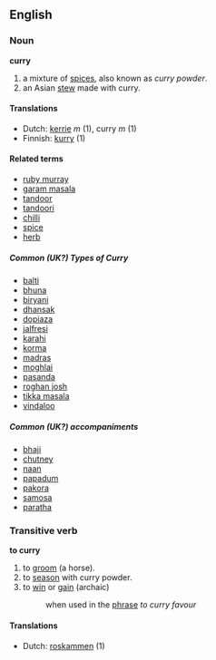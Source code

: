 ==English==
===Noun===
'''curry'''

# a mixture of [[spice]]s, also known as ''curry powder''.
# an Asian [[stew]] made with curry.

====Translations====
*Dutch: [[kerrie]] ''m'' (1), curry ''m'' (1)
*Finnish: [[kurry]] (1)

====Related terms====
*[[ruby murray]]
*[[garam masala]]
*[[tandoor]]
*[[tandoori]]
*[[chilli]]
*[[spice]]
*[[herb]]
<!--spellings are common UK transliterations-->
=====Common (UK?) Types of Curry=====
*[[balti]]
*[[bhuna]]
*[[biryani]]
*[[dhansak]]
*[[dopiaza]]
*[[jalfresi]]
*[[karahi]]
*[[korma]]
*[[madras]]
*[[moghlai]]
*[[pasanda]]
*[[roghan josh]]
*[[tikka masala]]
*[[vindaloo]]

=====Common (UK?) accompaniments=====
*[[bhaji]]
*[[chutney]]
*[[naan]]
*[[papadum]]
*[[pakora]]
*[[samosa]]
*[[paratha]]

===Transitive verb===
'''to curry'''

# to [[groom]] (a horse).
# to [[season]] with curry powder.
# to [[win]] or [[gain]] (archaic)
#: when used in the [[phrase]] ''to curry favour''

====Translations====
*Dutch: [[roskammen]] (1)